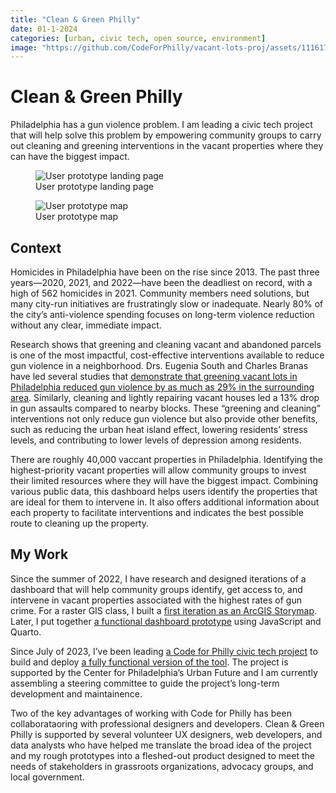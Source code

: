 ```yaml
---
title: "Clean & Green Philly"
date: 01-1-2024
categories: [urban, civic tech, open source, environment]
image: "https://github.com/CodeForPhilly/vacant-lots-proj/assets/111617674/8cbf0b06-b299-49cd-8f9f-bbb714e55b44"
---
```


# Clean & Green Philly

Philadelphia has a gun violence problem. I am leading a civic tech project that will help solve this problem by empowering community groups to carry out cleaning and greening interventions in the vacant properties where they can have the biggest impact.

![User prototype landing page](https://github.com/CodeForPhilly/vacant-lots-proj/assets/111617674/0776acde-9fe0-42a5-b8ab-6680525a31d7)

![User prototype map](https://github.com/CodeForPhilly/vacant-lots-proj/assets/111617674/8cbf0b06-b299-49cd-8f9f-bbb714e55b44)

## Context

Homicides in Philadelphia have been on the rise since 2013. The past three years---2020, 2021, and 2022---have been the deadliest on record, with a high of 562 homicides in 2021. Community members need solutions, but many city-run initiatives are frustratingly slow or inadequate. Nearly 80% of the city's anti-violence spending focuses on long-term violence reduction without any clear, immediate impact.

Research shows that greening and cleaning vacant and abandoned parcels is one of the most impactful, cost-effective interventions available to reduce gun violence in a neighborhood. Drs. Eugenia South and Charles Branas have led several studies that [demonstrate that greening vacant lots in Philadelphia reduced gun violence by as much as 29% in the surrounding area](https://www.pnas.org/doi/10.1073/pnas.1718503115). Similarly, cleaning and lightly repairing vacant houses led a 13% drop in gun assaults compared to nearby blocks. These "greening and cleaning" interventions not only reduce gun violence but also provide other benefits, such as reducing the urban heat island effect, lowering residents' stress levels, and contributing to lower levels of depression among residents.

There are roughly 40,000 vaccant properties in Philadelphia. Identifying the highest-priority vacant properties will allow community groups to invest their limited resources where they will have the biggest impact. Combining various public data, this dashboard helps users identify the properties that are ideal for them to intervene in. It also offers additional information about each property to facilitate interventions and indicates the best possible route to cleaning up the property.

## My Work

Since the summer of 2022, I have research and designed iterations of a dashboard that will help community groups identify, get access to, and intervene in vacant properties associated with the highest rates of gun crime. For a raster GIS class, I built a [first iteration as an ArcGIS Storymap](https://storymaps.arcgis.com/stories/551f77d85a584705b97c41db7711ba1b). Later, I put together [a functional dashboard prototype](https://nlebovits.github.io/dashboard_demo_website/more_info.html) using JavaScript and Quarto. 

Since July of 2023, I've been leading [a Code for Philly civic tech project](https://github.com/CodeForPhilly/vacant-lots-proj) to build and deploy [a fully functional version of the tool](https://vacant-lots-proj.vercel.app/). The project is supported by the Center for Philadelphia's Urban Future and I am currently assembling a steering committee to guide the project's long-term development and maintainence.

Two of the key advantages of working with Code for Philly has been collaborataoring with professional designers and developers. Clean & Green Philly is supported by several volunteer UX designers, web developers, and data analysts who have helped me translate the broad idea of the project and my rough prototypes into a fleshed-out product designed to meet the needs of stakeholders in grassroots organizations, advocacy groups, and local government.


